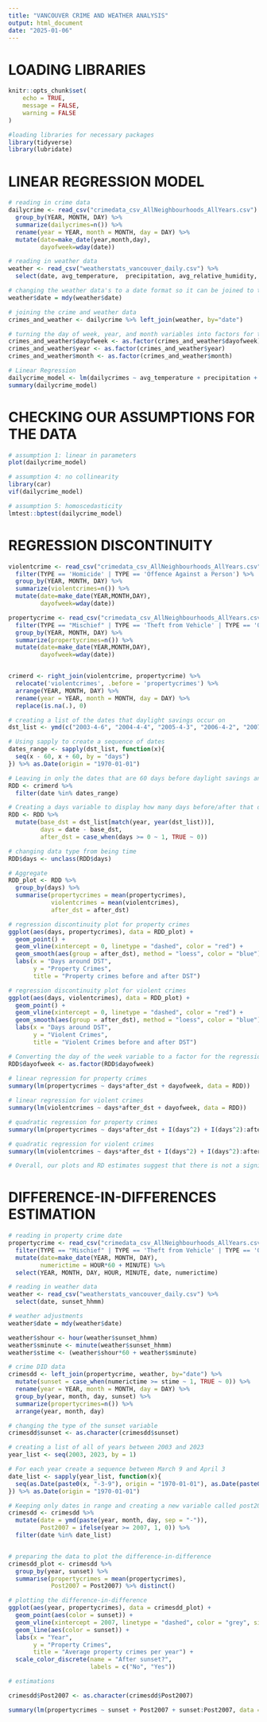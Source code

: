 ---
title: "VANCOUVER CRIME AND WEATHER ANALYSIS"
output: html_document
date: "2025-01-06"
---

# LOADING LIBRARIES

```{r setup, include=FALSE}
knitr::opts_chunk$set(
	echo = TRUE,
	message = FALSE,
	warning = FALSE
)

#loading libraries for necessary packages
library(tidyverse)
library(lubridate)
```

# LINEAR REGRESSION MODEL

```{r message=FALSE, warning=FALSE}
# reading in crime data
dailycrime <- read_csv("crimedata_csv_AllNeighbourhoods_AllYears.csv") %>%
  group_by(YEAR, MONTH, DAY) %>%
  summarize(dailycrimes=n()) %>%
  rename(year = YEAR, month = MONTH, day = DAY) %>%
  mutate(date=make_date(year,month,day), 
         dayofweek=wday(date))

# reading in weather data
weather <- read_csv("weatherstats_vancouver_daily.csv") %>%
  select(date, avg_temperature,  precipitation, avg_relative_humidity, avg_wind_speed)

# changing the weather data's to a date format so it can be joined to the crime data
weather$date = mdy(weather$date)

# joining the crime and weather data
crimes_and_weather <- dailycrime %>% left_join(weather, by="date")

# turning the day of week, year, and month variables into factors for the regression
crimes_and_weather$dayofweek <- as.factor(crimes_and_weather$dayofweek)
crimes_and_weather$year <- as.factor(crimes_and_weather$year)
crimes_and_weather$month <- as.factor(crimes_and_weather$month)

# Linear Regression
dailycrime_model <- lm(dailycrimes ~ avg_temperature + precipitation + avg_relative_humidity + avg_wind_speed + dayofweek + year + month, data = crimes_and_weather)
summary(dailycrime_model)
```

# CHECKING OUR ASSUMPTIONS FOR THE DATA

```{r, message=FALSE}
# assumption 1: linear in parameters
plot(dailycrime_model)

# assumption 4: no collinearity
library(car)
vif(dailycrime_model)

# assumption 5: homoscedasticity 
lmtest::bptest(dailycrime_model)
```

# REGRESSION DISCONTINUITY

```{r}
violentcrime <- read_csv("crimedata_csv_AllNeighbourhoods_AllYears.csv") %>%
  filter(TYPE == 'Homicide' | TYPE == 'Offence Against a Person') %>%
  group_by(YEAR, MONTH, DAY) %>%
  summarize(violentcrimes=n()) %>%
  mutate(date=make_date(YEAR,MONTH,DAY),
         dayofweek=wday(date))

propertycrime <- read_csv("crimedata_csv_AllNeighbourhoods_AllYears.csv") %>%
  filter(TYPE == "Mischief" | TYPE == 'Theft from Vehicle' | TYPE == 'Other Theft' | TYPE == 'Theft of Bicycle') %>%
  group_by(YEAR, MONTH, DAY) %>%
  summarize(propertycrimes=n()) %>%
  mutate(date=make_date(YEAR,MONTH,DAY),
         dayofweek=wday(date))  


crimerd <- right_join(violentcrime, propertycrime) %>%
  relocate('violentcrimes', .before = 'propertycrimes') %>%
  arrange(YEAR, MONTH, DAY) %>%
  rename(year = YEAR, month = MONTH, day = DAY) %>%
  replace(is.na(.), 0)

# creating a list of the dates that daylight savings occur on
dst_list <- ymd(c("2003-4-6", "2004-4-4", "2005-4-3", "2006-4-2", "2007-3-11", "2008-3-9" , "2009-3-8", "2010-3-14", "2011-3-13", "2012-3-11", "2013-3-10", "2014-3-9", "2015-3-8", "2016-3-13", "2017-3-12", "2018-3-11", "2019-3-10", "2020-3-8", "2021-3-14", "2022-3-13", "2023-03-12"))

# Using sapply to create a sequence of dates
dates_range <- sapply(dst_list, function(x){
  seq(x - 60, x + 60, by = "days")
}) %>% as.Date(origin = "1970-01-01")

# Leaving in only the dates that are 60 days before daylight savings and 60 days after
RDD <- crimerd %>% 
  filter(date %in% dates_range)

# Creating a days variable to display how many days before/after that date occurred from daylight savings and an after_dst variable that displays a 0 if its before daylight savings and 1 if its after
RDD <- RDD %>% 
  mutate(base_dst = dst_list[match(year, year(dst_list))],
         days = date - base_dst,
         after_dst = case_when(days >= 0 ~ 1, TRUE ~ 0)) 

# changing data type from being time
RDD$days <- unclass(RDD$days)

# Aggregate
RDD_plot <- RDD %>%
  group_by(days) %>%
  summarise(propertycrimes = mean(propertycrimes),
            violentcrimes = mean(violentcrimes),
            after_dst = after_dst)

# regression discontinuity plot for property crimes
ggplot(aes(days, propertycrimes), data = RDD_plot) + 
  geom_point() + 
  geom_vline(xintercept = 0, linetype = "dashed", color = "red") + 
  geom_smooth(aes(group = after_dst), method = "loess", color = "blue") + 
  labs(x = "Days around DST",
       y = "Property Crimes",
       title = "Property crimes before and after DST")

# regression discontinuity plot for violent crimes
ggplot(aes(days, violentcrimes), data = RDD_plot) + 
  geom_point() + 
  geom_vline(xintercept = 0, linetype = "dashed", color = "red") + 
  geom_smooth(aes(group = after_dst), method = "loess", color = "blue") + 
  labs(x = "Days around DST",
       y = "Violent Crimes",
       title = "Violent Crimes before and after DST")

# Converting the day of the week variable to a factor for the regression
RDD$dayofweek <- as.factor(RDD$dayofweek)
 
# linear regression for property crimes
summary(lm(propertycrimes ~ days*after_dst + dayofweek, data = RDD))

# linear regression for violent crimes
summary(lm(violentcrimes ~ days*after_dst + dayofweek, data = RDD))

# quadratic regression for property crimes
summary(lm(propertycrimes ~ days*after_dst + I(days^2) + I(days^2):after_dst + dayofweek, data = RDD))

# quadratic regression for violent crimes
summary(lm(violentcrimes ~ days*after_dst + I(days^2) + I(days^2):after_dst + dayofweek, data = RDD))

# Overall, our plots and RD estimates suggest that there is not a significant impact of the DST switch on daily crime in Vancouver.
```

# DIFFERENCE-IN-DIFFERENCES ESTIMATION

```{r}
# reading in property crime date
propertycrime <- read_csv("crimedata_csv_AllNeighbourhoods_AllYears.csv") %>%
  filter(TYPE == "Mischief" | TYPE == 'Theft from Vehicle' | TYPE == 'Other Theft' | TYPE == 'Theft of Bicycle') %>%
  mutate(date=make_date(YEAR, MONTH, DAY),
         numerictime = HOUR*60 + MINUTE) %>%
  select(YEAR, MONTH, DAY, HOUR, MINUTE, date, numerictime)

# reading in weather data
weather <- read_csv("weatherstats_vancouver_daily.csv") %>%
  select(date, sunset_hhmm)

# weather adjustments
weather$date = mdy(weather$date)

weather$shour <- hour(weather$sunset_hhmm)
weather$sminute <- minute(weather$sunset_hhmm)
weather$stime <- (weather$shour*60 + weather$sminute)

# crime DID data
crimesdd <- left_join(propertycrime, weather, by="date") %>%
  mutate(sunset = case_when(numerictime >= stime ~ 1, TRUE ~ 0)) %>%
  rename(year = YEAR, month = MONTH, day = DAY) %>%
  group_by(year, month, day, sunset) %>%
  summarize(propertycrimes=n()) %>%
  arrange(year, month, day) 

# changing the type of the sunset variable
crimesdd$sunset <- as.character(crimesdd$sunset)

# creating a list of all of years between 2003 and 2023
year_list <- seq(2003, 2023, by = 1)

# For each year create a sequence between March 9 and April 3
date_list <- sapply(year_list, function(x){
  seq(as.Date(paste0(x, "-3-9"), origin = "1970-01-01"), as.Date(paste0(x, "-4-3"), origin = "1970-01-01"), by = "days" )
}) %>% as.Date(origin = "1970-01-01")

# Keeping only dates in range and creating a new variable called post2007
crimesdd <- crimesdd %>% 
  mutate(date = ymd(paste(year, month, day, sep = "-")),
         Post2007 = ifelse(year >= 2007, 1, 0)) %>%
  filter(date %in% date_list)


# preparing the data to plot the difference-in-difference
crimesdd_plot <- crimesdd %>%
  group_by(year, sunset) %>%
  summarise(propertycrimes = mean(propertycrimes),
            Post2007 = Post2007) %>% distinct()

# plotting the difference-in-difference
ggplot(aes(year, propertycrimes), data = crimesdd_plot) + 
  geom_point(aes(color = sunset)) + 
  geom_vline(xintercept = 2007, linetype = "dashed", color = "grey", size = 0.8) + 
  geom_line(aes(color = sunset)) + 
  labs(x = "Year",
       y = "Property Crimes",
       title = "Average property crimes per year") +
  scale_color_discrete(name = "After sunset?",
                       labels = c("No", "Yes"))

# estimations

crimesdd$Post2007 <- as.character(crimesdd$Post2007)

summary(lm(propertycrimes ~ sunset + Post2007 + sunset:Post2007, data = crimesdd))
```



